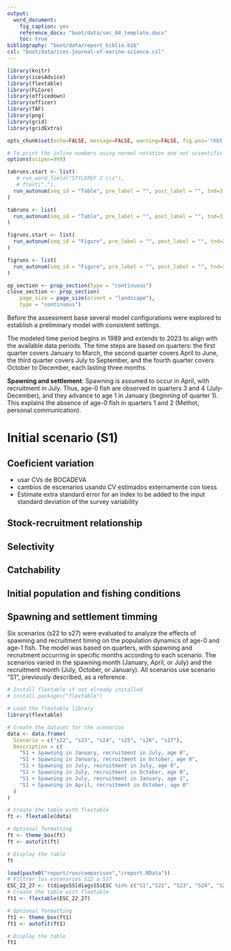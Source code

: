 ```yaml
---
output:
  word_document:
    fig_caption: yes
    reference_docx: "boot/data/sec_04_template.docx"
    toc: true
bibliography: "boot/data/report_biblio.bib"
csl: "boot/data/ices-journal-of-marine-science.csl"
---
```



```r
library(knitr)
library(icesAdvice)
library(flextable)
library(FLCore)
library(officedown)
library(officer)
library(TAF)
library(png)
library(grid)
library(gridExtra)
```


```r
opts_chunk$set(echo=FALSE, message=FALSE, warning=FALSE, fig.pos='!hbt',fig.align = 'center' )

# To print the inline numbers using normal notation and not scientific notation.
options(scipen=999)

```


```r
tabruns.start <- list(
   # run_word_field("STYLEREF 2 \\s"),
   # ftext("."),
  run_autonum(seq_id = "Table", pre_label = "", post_label = "", tnd=3, tns=".", start=1)
)

tabruns <- list(
  run_autonum(seq_id = "Table", pre_label = "", post_label = "", tnd=3, tns=".")
)

figruns.start <- list(
  run_autonum(seq_id = "Figure", pre_label = "", post_label = "", tnd=3, tns=".", start=1)
)

figruns <- list(
  run_autonum(seq_id = "Figure", pre_label = "", post_label = "", tnd=3, tns=".")
)

```

```r
op_section <- prop_section(type = "continuous")
close_section <- prop_section(
    page_size = page_size(orient = "landscape"), 
    type = "continuous")

```




Before the assessment base several model configurations were explored to establish a preliminary model with consistent settings. 

 The modeled time period begins in 1989 and extends to 2023 to align with the available data periods. The time steps are based on quarters: the first quarter covers January to March, the second quarter covers April to June, the third quarter covers July to September, and the fourth quarter covers October to December, each lasting three months.

**Spawning and settlement**: Spawning is assumed to occur in April, with recruitment in July. Thus, age-0 fish are observed in quarters 3 and 4 (July-December), and they advance to age 1 in January (beginning of quarter 1). This explains the absence of age-0 fish in quarters 1 and 2 (Methot, personal communication).




# Initial scenario (S1)

## Coeficient variation

- usar CVs de BOCADEVA
- cambios de escenarios usando CV estimados externamente con loess
- Estimate extra standard error for an index to be added to the input standard deviation of the survey variability


## Stock-recruitment relationship


## Selectivity


## Catchability






## Initial population and fishing conditions



## Spawning and settlement timming

Six scenarios (s22 to s27) were evaluated to analyze the effects of spawning and recruitment timing on the population dynamics of age-0 and age-1 fish. The model was based on quarters, with spawning and recruitment occurring in specific months according to each scenario. The scenarios varied in the spawning month (January, April, or July) and the recruitment month (July, October, or January).  All scenarios use scenario "S1", previously described, as a reference.


```r
# Install flextable if not already installed
# install.packages("flextable")

# Load the flextable library
library(flextable)

# Create the dataset for the scenarios
data <- data.frame(
  Scenario = c("s22", "s23", "s24", "s25", "s26", "s27"),
  Description = c(
    "S1 + Spawning in January, recruitment in July, age 0",
    "S1 + Spawning in January, recruitment in October, age 0",
    "S1 + Spawning in July, recruitment in July, age 0",
    "S1 + Spawning in July, recruitment in October, age 0",
    "S1 + Spawning in July, recruitment in January, age 1",
    "S1 + Spawning in April, recruitment in October, age 0"
  )
)

# Create the table with flextable
ft <- flextable(data)

# Optional formatting
ft <- theme_box(ft)
ft <- autofit(ft)

# Display the table
ft

```






```r
load(paste0("report/run/comparison","/report.RData"))
# Filtrar los escenarios S22 a S27
ESC_22_27 <- t(diagsSS[diagsSS$ESC %in% c("S1","S22", "S23", "S24", "S25", "S26", "S27"), ])
# Create the table with flextable
ft1 <- flextable(ESC_22_27)

# Optional formatting
ft1 <- theme_box(ft1)
ft1 <- autofit(ft1)

# Display the table
ft1


```




